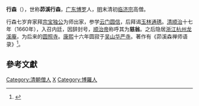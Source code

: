 '''行森'''（{{bd|1614年||1677年|catIdx=X}}），世称'''茆溪行森'''，[[广东省|广东]][[博罗县|博罗]]人，[[明朝|明]]末清初[[临济宗|临济宗]]高僧。

行森七岁弃家拜[[宗宝独公|宗宝独公]]为师出家，参学[[云门圆信|云门圆信]]，后拜谒[[玉林通琇|玉林通琇]]。[[清朝|清]][[顺治|顺治]]十七年（1660年），入召内廷，因辞封号，[[顺治帝|顺治帝]]称呼其为'''慈翁'''。之后隐居[[浙江省_(清)|浙江]][[杭州府|杭州]][[龙溪庵|龙溪庵]]，为后来的[[圆照寺|圆照寺]]。[[康熙|康熙]]十六年圆寂于[[吴山华严寺|吴山华严寺]]。著作有《茆溪森禅师语录》<ref>{{Cite web |url=http://news.xinzhou.org/2009/0511/article_47639.html |title=清朝五台山佛教宗派 |access-date=2010-01-14 |archive-date=2012-07-21 |archive-url=https://web.archive.org/web/20120721223021/http://news.xinzhou.org/2009/0511/article_47639.html |dead-url=no }}</ref>。

==參考文獻==
{{wikisource|佛學大辭典/行森}}
{{reflist}}
{{Buddhism-bio-stub}}
[[Category:清朝僧人|Category:清朝僧人]]
[[Category:临济宗僧人|X]]
[[Category:博羅人|Category:博羅人]]